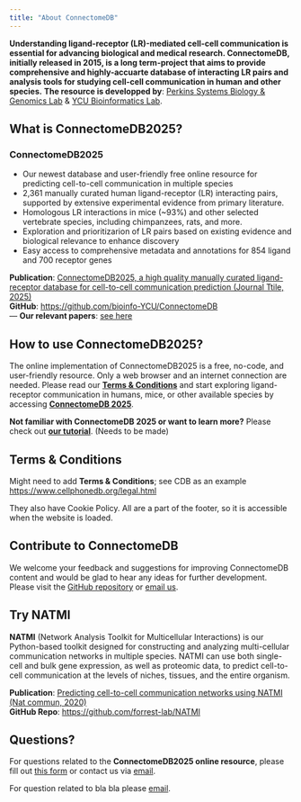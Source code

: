 ```yaml
---
title: "About ConnectomeDB"
---
```


<span class="half-break"></span>

**Understanding ligand-receptor (LR)-mediated cell-cell communication is essential for advancing biological and medical research. ConnectomeDB, initially released in 2015, is a long term-project that aims to provide comprehensive and highly-accuarte database of interacting LR pairs and analysis tools for studying cell-cell communication in human and other species.** **The resource is developped by**: [Perkins Systems Biology & Genomics Lab](https://perkins.org.au/research/labs/cancer-program/systems-biology-and-genomics-overview/) & [YCU Bioinformatics Lab](https://www-user.yokohama-cu.ac.jp/~bioinfo/hp/).

<span class="half-break"></span>

::: {.panel-tabset}

## **What is ConnectomeDB2025?**

### ConnectomeDB2025

- Our newest database and user-friendly free online resource for predicting cell-to-cell communication in multiple species
- 2,361 manually curated human ligand-receptor (LR) interacting pairs, supported by extensive experimental evidence from primary literature.
- Homologous LR interactions in mice (~93%) and other selected vertebrate species, including chimpanzees, rats, and more.
- Exploration and prioritizarion of LR pairs based on existing evidence and biological relevance to enhance discovery
- Easy access to comprehensive metadata and annotations for 854 ligand and 700 receptor genes



**Publication**: [ ConnectomeDB2025, a high quality manually curated ligand-receptor database for cell-to-cell communication prediction (Journal Ttile, 2025)](https://doi.org/10.1038/s41467-020-18873-z)  
**GitHub**: <https://github.com/bioinfo-YCU/ConnectomeDB>  
---
**Our relevant papers**: [see here](citeus.qmd)  

## **How to use ConnectomeDB2025?**

The online implementation of ConnectomeDB2025 is a free, no-code, and user-friendly resource. Only a web browser and an internet connection are needed. Please read our [**Terms & Conditions**](link) and start exploring ligand-receptor communication in humans, mice, or other available species by accessing [**ConnectomeDB 2025**](database.qmd).

**Not familiar with ConnectomeDB 2025 or want to learn more?** Please check out [**our tutorial**](link). (Needs to be made)

## **Terms & Conditions**

Might need to add **Terms & Conditions**; 
see CDB as an example <https://www.cellphonedb.org/legal.html>

They also have Cookie Policy. All are a part of the footer, so it is accessible when the website is loaded.

## **Contribute to ConnectomeDB**

We welcome your feedback and suggestions for improving ConnectomeDB content and would be glad to hear any ideas for further development.  
Please visit the [GitHub repository](https://github.com/bioinfo-YCU/ConnectomeDB) or [email us](mailto:need_to_think@com).

## **Try NATMI**

**NATMI**  (Network Analysis Toolkit for Multicellular Interactions) is our Python-based toolkit designed for constructing and analyzing multi-cellular communication networks in multiple species. NATMI can use both single-cell and bulk gene expression, as well as proteomic data, to predict cell-to-cell communication at the levels of niches, tissues, and the entire organism.

**Publication**: [Predicting cell-to-cell communication networks using NATMI (Nat commun, 2020)](https://doi.org/10.1038/s41467-020-18873-z)   
**GitHub Repo**: <https://github.com/forrest-lab/NATMI> 

## **Questions?**

For questions related to the **ConnectomeDB2025 online resource**, please fill out [this form](this form) or contact us via [email](mailto:bioinfo@yokohama-cu.ac.jp).

For question related to bla bla please [email](mailto:xxx@.com;mailto:xxx@.com;).

:::
